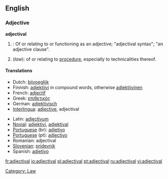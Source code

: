 ==English==

===Adjective===
'''adjectival'''

# {{grammar}}: Of or relating to or functioning as an adjective; "adjectival syntax"; "an adjective clause".
#(''law''): of or relating to [[procedure]], especially to technicalities thereof.
[[Category: Law]]

====Translations====
{{top}}
*Dutch: [[bijvoeglijk]]
*Finnish: [[adjektiivi]] in compound words, otherwise [[adjektiivinen]]
*French: [[adjectif]]
*Greek: [[επιθετικός]]
*German: [[adjektivisch]]
*[[Interlingua]]: [[adjective]], adjectival
{{mid}}
*Latin: [[adjectivum]]
*[[Novial]]: [[adjektivi]], [[adjektival]]
*[[Portuguese]] (br): [[adjetivo]]
*[[Portuguese]] (pt): [[adjectivo]]
*Romanian: adjectival
*[[Slovenian]]: [[pridevnik]]
*Spanish: [[adjetivo]]
{{bottom}}

[[fr:adjectival]]
[[io:adjectival]]
[[pl:adjectival]]
[[pt:adjectival]]
[[ru:adjectival]]
[[vi:adjectival]]